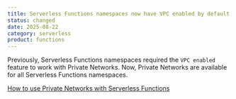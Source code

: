 ```yaml
---
title: Serverless Functions namespaces now have VPC enabled by default
status: changed
date: 2025-08-22
category: serverless
product: functions
---
```


Previously, Serverless Functions namespaces required the `VPC enabled` feature to work with Private Networks. Now, Private Networks are available for all Serverless Functions namespaces.

[How to use Private Networks with Serverless Functions](https://www.scaleway.com/en/docs/serverless-functions/how-to/use-private-networks/)

